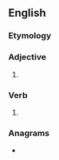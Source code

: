 ==English==

===Etymology===
{{suffix|en|arch|est}}

===Adjective===
{{head|en|superlative adjective}}

# {{en-superlative of|arch}}

===Verb===
{{head|en|verb form}}

# {{en-archaic second-person singular of|arch}}

===Anagrams===
* {{anagrams|en|a=acehrst|Cathers|Charest|Crathes|E charts|Satcher|archets|charets|charset|chaster|rachets|ratches|scareth|searcht}}